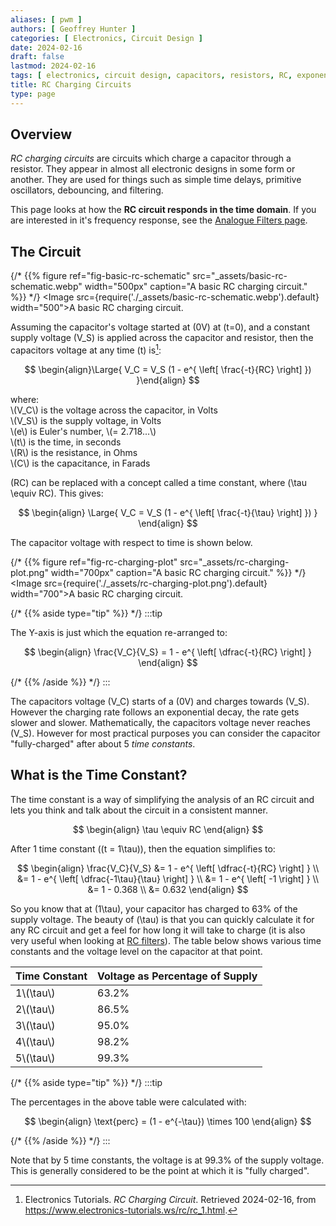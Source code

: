 ```yaml
---
aliases: [ pwm ]
authors: [ Geoffrey Hunter ]
categories: [ Electronics, Circuit Design ]
date: 2024-02-16
draft: false
lastmod: 2024-02-16
tags: [ electronics, circuit design, capacitors, resistors, RC, exponential, charging ]
title: RC Charging Circuits
type: page
---
```


## Overview

_RC charging circuits_ are circuits which charge a capacitor through a resistor. They appear in almost all electronic designs in some form or another. They are used for things such as simple time delays, primitive oscillators, debouncing, and filtering.

This page looks at how the **RC circuit responds in the time domain**. If you are interested in it's frequency response, see the [Analogue Filters page](/electronics/circuit-design/analogue-filters/).

## The Circuit

{/* {{% figure ref="fig-basic-rc-schematic" src="_assets/basic-rc-schematic.webp" width="500px" caption="A basic RC charging circuit." %}} */}
<Image src={require('./_assets/basic-rc-schematic.webp').default} width="500">A basic RC charging circuit.</Image>

Assuming the capacitor's voltage started at \(0V\) at \(t=0\), and a constant supply voltage \(V_S\) is applied across the capacitor and resistor, then the capacitors voltage at any time \(t\) is[^electronics-tutorials-ws-rc-charging-circuit]:

$$
\begin{align}\Large{
V_C = V_S (1 - e^{ \left[ \frac{-t}{RC} \right] })
}\end{align}
$$

<p class="centered">
where:<br/>
\(V_C\) is the voltage across the capacitor, in Volts<br/>
\(V_S\) is the supply voltage, in Volts<br/>
\(e\) is Euler's number, \(= 2.718...\)<br/>
\(t\) is the time, in seconds<br/>
\(R\) is the resistance, in Ohms<br/>
\(C\) is the capacitance, in Farads<br/>
</p>

\(RC\) can be replaced with a concept called a time constant, where \(\tau \equiv RC\). This gives:

$$
\begin{align}
\Large{
  V_C = V_S (1 - e^{ \left[ \frac{-t}{\tau} \right] })
}
\end{align}
$$

The capacitor voltage with respect to time is shown below.

{/* {{% figure ref="fig-rc-charging-plot" src="_assets/rc-charging-plot.png" width="700px" caption="A basic RC charging circuit." %}} */}
<Image src={require('./_assets/rc-charging-plot.png').default} width="700">A basic RC charging circuit.</Image>

{/* {{% aside type="tip" %}} */}
:::tip

The Y-axis is just which the equation re-arranged to:

$$
\begin{align}
\frac{V_C}{V_S} = 1 - e^{ \left[ \dfrac{-t}{RC} \right] }
\end{align}
$$

{/* {{% /aside %}} */}
:::

The capacitors voltage \(V_C\) starts of a \(0V\) and charges towards \(V_S\). However the charging rate follows an exponential decay, the rate gets slower and slower. Mathematically, the capacitors voltage never reaches \(V_S\). However for most practical purposes you can consider the capacitor "fully-charged" after about 5 _time constants_.

## What is the Time Constant?

The time constant is a way of simplifying the analysis of an RC circuit and lets you think and talk about the circuit in a consistent manner.

$$
\begin{align}
\tau \equiv RC
\end{align}
$$

After 1 time constant (\(t = 1\tau\)), then the equation simplifies to:

$$
\begin{align}
\frac{V_C}{V_S} &= 1 - e^{ \left[ \dfrac{-t}{RC} \right] } \\
                &= 1 - e^{ \left[ \dfrac{-1\tau}{\tau} \right] } \\
                &= 1 - e^{ \left[ -1 \right] } \\
                &= 1 - 0.368 \\
                &= 0.632
\end{align}
$$

So you know that at \(1\tau\), your capacitor has charged to 63% of the supply voltage. The beauty of \(\tau\) is that you can quickly calculate it for any RC circuit and get a feel for how long it will take to charge (it is also very useful when looking at [RC filters](/electronics/circuit-design/analogue-filters/)). The table below shows various time constants and the voltage level on the capacitor at that point.

<table>
  <thead>
    <tr><th>Time Constant</th>    <th>Voltage as Percentage of Supply</th></tr>
  </thead>
  <tbody>
    <tr><td>1\(\tau\)</td>        <td>63.2%</td></tr>
    <tr><td>2\(\tau\)</td>        <td>86.5%</td></tr>
    <tr><td>3\(\tau\)</td>        <td>95.0%</td></tr>
    <tr><td>4\(\tau\)</td>        <td>98.2%</td></tr>
    <tr><td>5\(\tau\)</td>        <td>99.3%</td></tr>
  </tbody>
</table>

{/* {{% aside type="tip" %}} */}
:::tip

The percentages in the above table were calculated with:

$$
\begin{align}
\text{perc} = (1 - e^{-\tau}) \times 100
\end{align}
$$

{/* {{% /aside %}} */}
:::

Note that by 5 time constants, the voltage is at 99.3% of the supply voltage. This is generally considered to be the point at which it is "fully charged".

[^electronics-tutorials-ws-rc-charging-circuit]: Electronics Tutorials. _RC Charging Circuit_. Retrieved 2024-02-16, from https://www.electronics-tutorials.ws/rc/rc_1.html.